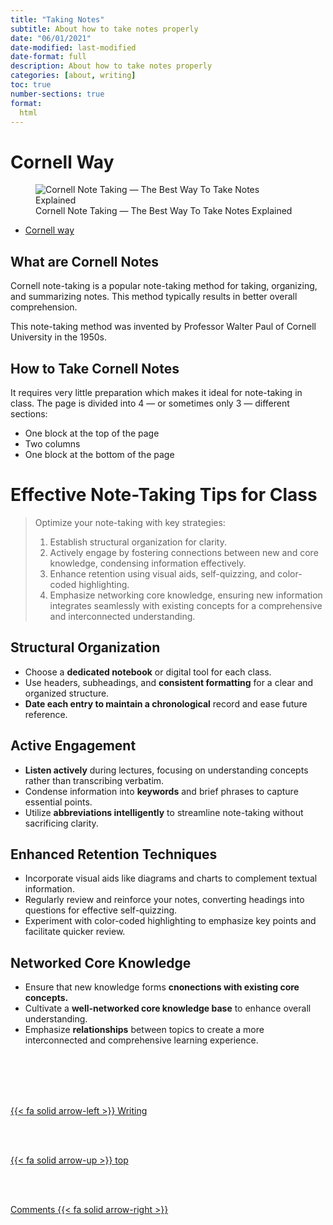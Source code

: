 ```yaml
---
title: "Taking Notes"
subtitle: About how to take notes properly
date: "06/01/2021"
date-modified: last-modified
date-format: full
description: About how to take notes properly
categories: [about, writing]
toc: true
number-sections: true
format:
  html
---
```


# Cornell Way

![Cornell Note Taking — The Best Way To Take Notes Explained](/images/learning/cornell%20notes%20note%20taking%20method.jpeg)

- [Cornell way](https://medium.goodnotes.com/study-with-ease-the-best-way-to-take-notes-2749a3e8297b){.external}


## What are Cornell Notes

Cornell note-taking is a popular note-taking method for taking, organizing, and summarizing notes. This method typically results in better overall comprehension.

This note-taking method was invented by Professor Walter Paul of Cornell University in the 1950s.

## How to Take Cornell Notes

It requires very little preparation which makes it ideal for note-taking in class. The page is divided into 4 — or sometimes only 3 — different sections:

- One block at the top of the page
- Two columns
- One block at the bottom of the page

# Effective Note-Taking Tips for Class

> Optimize your note-taking with key strategies:
> 
> 1. Establish structural organization for clarity.
> 2. Actively engage by fostering connections between new and core knowledge, condensing information effectively.
> 3. Enhance retention using visual aids, self-quizzing, and color-coded highlighting.
> 4. Emphasize networking core knowledge, ensuring new information integrates seamlessly with existing concepts for a comprehensive and interconnected understanding.

## Structural Organization

   - Choose a **dedicated notebook** or digital tool for each class.
   - Use headers, subheadings, and **consistent formatting** for a clear and organized structure.
   - **Date each entry to maintain a chronological** record and ease future reference.

## Active Engagement

   - **Listen actively** during lectures, focusing on understanding concepts rather than transcribing verbatim.
   - Condense information into **keywords** and brief phrases to capture essential points.
   - Utilize **abbreviations intelligently** to streamline note-taking without sacrificing clarity.

## Enhanced Retention Techniques

   - Incorporate visual aids like diagrams and charts to complement textual information.
   - Regularly review and reinforce your notes, converting headings into questions for effective self-quizzing.
   - Experiment with color-coded highlighting to emphasize key points and facilitate quicker review.

## Networked Core Knowledge

  - Ensure that new knowledge forms **cnonections with existing core concepts.**
  - Cultivate a **well-networked core knowledge base** to enhance overall understanding.
  - Emphasize **relationships** between topics to create a more interconnected and comprehensive learning experience.










<!--- navLinks -->
<br><br>
<div class=row>
<br>
<div class='column left previous'>
<br>
[{{< fa solid arrow-left >}} Writing](/learning/learning-how-writing.qmd)
<br>
</div>
<br>
<div class='column center'>
<br>
[{{< fa solid arrow-up >}} top](#top)
<br>
</div>
<br>
<div class='column right next'>
<br>
[Comments {{< fa solid arrow-right >}}](/learning/learning-how-write-comments.qmd)
<br>
</div>
<br>
</div>

